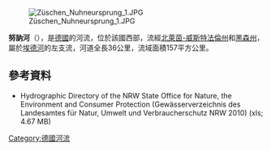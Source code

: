 {{Onesource|time=2020-07-07T13:44:04+00:00}}
{{Coord|51|4|37.1|N|8|48|51.5|E|display=title}}

[[Image:Züschen_Nuhneursprung_1.JPG|right]]

'''努訥河'''（{{lang-de|Nuhne}}），是[[德國|德國]]的河流，位於該國西部，流經[[北萊茵-威斯特法倫州|北萊茵-威斯特法倫州]]和[[黑森州|黑森州]]，屬於[[埃德河|埃德河]]的左支流，河道全長36公里，流域面積157平方公里。

==參考資料==
* Hydrographic Directory of the NRW State Office for Nature, the Environment and Consumer Protection (Gewässerverzeichnis des Landesamtes für Natur, Umwelt und Verbraucherschutz NRW 2010) (xls; 4.67 MB)

{{Germany-geo-stub}}
[[Category:德國河流|Category:德國河流]]